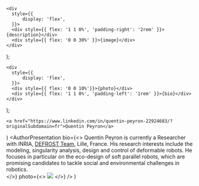     <div
      style={{
          display: 'flex',
      }}>
      <div style={{ flex: '1 1 0%', 'padding-right': '2rem' }}>{description}</div>
      <div style={{ flex: '0 0 30%' }}>{image}</div>
    </div>
  );

<!-- AUTHORS PRESENTATION -->
    <div
      style={{
          display: 'flex',
      }}>
      <div style={{ flex: '0 0 10%'}}>{photo}</div>
      <div style={{ flex: '1 1 0%', 'padding-left': '1rem' }}>{bio}</div>
    </div>
  );

<!-- Quentin Peyron -->
    <a href="https://www.linkedin.com/in/quentin-peyron-22924683/?originalSubdomain=fr">Quentin Peyron</a>
)
    <AuthorPresentation 
        bio={<>
            Quentin Peyron is currently a Researcher with INRIA, <a href='https://www.defrost.inria.fr/'>DEFROST Team</a>, Lille, France. His research interests include the modeling, singularity analysis, design and control of deformable robots. He focuses in particular on the eco-design of soft parallel robots, which are promising candidates to tackle social and environmental challenges in robotics.  
        </>}
        photo={<>
            <img src={quentinpeyronphoto}/> 
        </>}
    />
)



